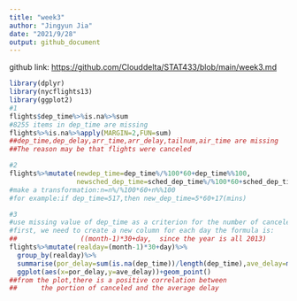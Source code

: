 ```yaml
---
title: "week3"
author: "Jingyun Jia"
date: "2021/9/28"
output: github_document
---
```

github link:  <https://github.com/Clouddelta/STAT433/blob/main/week3.md>
```r
library(dplyr)
library(nycflights13)
library(ggplot2)
#1
flights$dep_time%>%is.na%>%sum
#8255 items in dep_time are missing
flights%>%is.na%>%apply(MARGIN=2,FUN=sum)  
##dep_time,dep_delay,arr_time,arr_delay,tailnum,air_time are missing
##The reason may be that flights were canceled

#2
flights%>%mutate(newdep_time=dep_time%/%100*60+dep_time%%100,
                 newsched_dep_time=sched_dep_time%/%100*60+sched_dep_time%%10)
#make a transformation:n=n%/%100*60+n%%100
#for example:if dep_time=517,then new_dep_time=5*60+17(mins)

#3
#use missing value of dep_time as a criterion for the number of canceled flights
#first, we need to create a new column for each day the formula is:
##                ((month-1)*30+day,  since the year is all 2013)
flights%>%mutate(realday=(month-1)*30+day)%>%
  group_by(realday)%>%
  summarise(por_delay=sum(is.na(dep_time))/length(dep_time),ave_delay=mean(dep_delay,na.rm=1))%>%
  ggplot(aes(x=por_delay,y=ave_delay))+geom_point()
##from the plot,there is a positive correlation between 
##      the portion of canceled and the average delay
```
